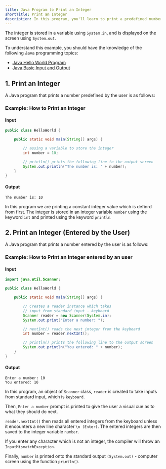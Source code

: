 ```yaml
---
title: Java Program to Print an Integer
shortTitle: Print an Integer
description: In this program, you'll learn to print a predefined number aw well as a nummber entered by the user in Java.
---
```




The integer is stored in a variable using `System.in`, and is displayed on the screen using `System.out`.

To understand this example, you should have the knowledge of the following Java programming topics:

- [Java Hello World Program](/docs/hello-world)
- [Java Basic Input and Output](/docs/basic-input-output)


## 1. Print an Integer

A Java program that prints a number predefined by the user is as follows:

### Example: How to Print an Integer

#### Input

```java
public class HelloWorld {

    public static void main(String[] args) {

        // assing a variable to store the integer
        int number = 10;

        // println() prints the following line to the output screen
        System.out.println("The number is: " + number);
    }
}

```

#### Output

```plaintext
The number is: 10
```
In this program we are printing a constant integer value which is definrd from first.
The integer is stored in an integer variable `number` using the keyword `int` and printed using the keyword `println`.

## 2. Print an Integer (Entered by the User)

A Java program that prints a number entered by the user is as follows:

### Example: How to Print an Integer entered by an user

#### Input

```java
import java.util.Scanner;

public class HelloWorld {

    public static void main(String[] args) {

        // Creates a reader instance which takes
        // input from standard input - keyboard
        Scanner reader = new Scanner(System.in);
        System.out.print("Enter a number: ");

        // nextInt() reads the next integer from the keyboard
        int number = reader.nextInt();

        // println() prints the following line to the output screen
        System.out.println("You entered: " + number);
    }
}

```

#### Output

```plaintext
Enter a number: 10
You entered: 10
```

In this program, an object of `Scanner` class, `reader`  is created to take inputs from standard input, which is `keyboard`.

Then, `Enter a number` prompt is printed to give the user a visual cue as to what they should do next.

`reader.nextInt()` then reads all entered integers from the keyboard unless it encounters a new line character `\n (Enter)`. The entered integers are then saved to the integer variable `number`.

If you enter any character which is not an integer, the compiler will throw an `InputMismatchException`.

Finally, `number` is printed onto the standard output `(System.out)` - computer screen using the function `println()`.
